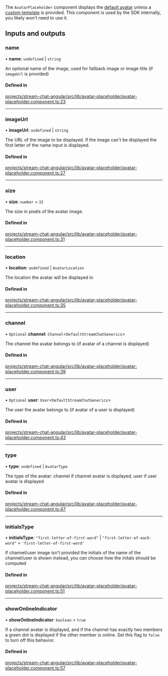 The `AvatarPlaceholder` component displays the [default avatar](./AvatarComponent.mdx) unless a [custom template](../services/CustomTemplatesService.mdx) is provided. This component is used by the SDK internally, you likely won't need to use it.

[//]: # "Start of generated content"
## Inputs and outputs 


### name

• **name**: `undefined` \| `string`

An optional name of the image, used for fallback image or image title (if `imageUrl` is provided)

#### Defined in

[projects/stream-chat-angular/src/lib/avatar-placeholder/avatar-placeholder.component.ts:23](https://github.com/GetStream/stream-chat-angular/blob/a68c75e94bcc034a1c0cbc67d4f84a8267c8209a/projects/stream-chat-angular/src/lib/avatar-placeholder/avatar-placeholder.component.ts#L23)

___

### imageUrl

• **imageUrl**: `undefined` \| `string`

The URL of the image to be displayed. If the image can't be displayed the first letter of the name input is displayed.

#### Defined in

[projects/stream-chat-angular/src/lib/avatar-placeholder/avatar-placeholder.component.ts:27](https://github.com/GetStream/stream-chat-angular/blob/a68c75e94bcc034a1c0cbc67d4f84a8267c8209a/projects/stream-chat-angular/src/lib/avatar-placeholder/avatar-placeholder.component.ts#L27)

___

### size

• **size**: `number` = `32`

The size in pixels of the avatar image.

#### Defined in

[projects/stream-chat-angular/src/lib/avatar-placeholder/avatar-placeholder.component.ts:31](https://github.com/GetStream/stream-chat-angular/blob/a68c75e94bcc034a1c0cbc67d4f84a8267c8209a/projects/stream-chat-angular/src/lib/avatar-placeholder/avatar-placeholder.component.ts#L31)

___

### location

• **location**: `undefined` \| `AvatarLocation`

The location the avatar will be displayed in

#### Defined in

[projects/stream-chat-angular/src/lib/avatar-placeholder/avatar-placeholder.component.ts:35](https://github.com/GetStream/stream-chat-angular/blob/a68c75e94bcc034a1c0cbc67d4f84a8267c8209a/projects/stream-chat-angular/src/lib/avatar-placeholder/avatar-placeholder.component.ts#L35)

___

### channel

• `Optional` **channel**: `Channel`\<`DefaultStreamChatGenerics`\>

The channel the avatar belongs to (if avatar of a channel is displayed)

#### Defined in

[projects/stream-chat-angular/src/lib/avatar-placeholder/avatar-placeholder.component.ts:39](https://github.com/GetStream/stream-chat-angular/blob/a68c75e94bcc034a1c0cbc67d4f84a8267c8209a/projects/stream-chat-angular/src/lib/avatar-placeholder/avatar-placeholder.component.ts#L39)

___

### user

• `Optional` **user**: `User`\<`DefaultStreamChatGenerics`\>

The user the avatar belongs to (if avatar of a user is displayed)

#### Defined in

[projects/stream-chat-angular/src/lib/avatar-placeholder/avatar-placeholder.component.ts:43](https://github.com/GetStream/stream-chat-angular/blob/a68c75e94bcc034a1c0cbc67d4f84a8267c8209a/projects/stream-chat-angular/src/lib/avatar-placeholder/avatar-placeholder.component.ts#L43)

___

### type

• **type**: `undefined` \| `AvatarType`

The type of the avatar: channel if channel avatar is displayed, user if user avatar is displayed

#### Defined in

[projects/stream-chat-angular/src/lib/avatar-placeholder/avatar-placeholder.component.ts:47](https://github.com/GetStream/stream-chat-angular/blob/a68c75e94bcc034a1c0cbc67d4f84a8267c8209a/projects/stream-chat-angular/src/lib/avatar-placeholder/avatar-placeholder.component.ts#L47)

___

### initialsType

• **initialsType**: ``"first-letter-of-first-word"`` \| ``"first-letter-of-each-word"`` = `'first-letter-of-first-word'`

If channel/user image isn't provided the initials of the name of the channel/user is shown instead, you can choose how the initals should be computed

#### Defined in

[projects/stream-chat-angular/src/lib/avatar-placeholder/avatar-placeholder.component.ts:51](https://github.com/GetStream/stream-chat-angular/blob/a68c75e94bcc034a1c0cbc67d4f84a8267c8209a/projects/stream-chat-angular/src/lib/avatar-placeholder/avatar-placeholder.component.ts#L51)

___

### showOnlineIndicator

• **showOnlineIndicator**: `boolean` = `true`

If a channel avatar is displayed, and if the channel has exactly two members a green dot is displayed if the other member is online. Set this flag to `false` to turn off this behavior.

#### Defined in

[projects/stream-chat-angular/src/lib/avatar-placeholder/avatar-placeholder.component.ts:57](https://github.com/GetStream/stream-chat-angular/blob/a68c75e94bcc034a1c0cbc67d4f84a8267c8209a/projects/stream-chat-angular/src/lib/avatar-placeholder/avatar-placeholder.component.ts#L57)

[//]: # "End of generated content"
